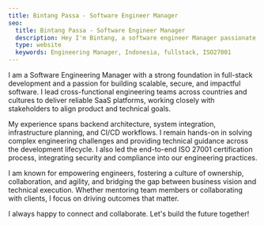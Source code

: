 ```yaml
---
title: Bintang Passa - Software Engineer Manager
seo:
  title: Bintang Passa - Software Engineer Manager
  description: Hey I'm Bintang, a software engineer Manager passionate about optimizing operations and leading high-impact projects
  type: website
  keywords: Engineering Manager, Indonesia, fullstack, ISO27001
---
```


I am a Software Engineering Manager with a strong foundation in full-stack development and a passion for building scalable, secure, and impactful software. I lead cross-functional engineering teams across countries and cultures to deliver reliable SaaS platforms, working closely with stakeholders to align product and technical goals.

My experience spans backend architecture, system integration, infrastructure planning, and CI/CD workflows. I remain hands-on in solving complex engineering challenges and providing technical guidance across the development lifecycle. I also led the end-to-end ISO 27001 certification process, integrating security and compliance into our engineering practices.

I am known for empowering engineers, fostering a culture of ownership, collaboration, and agility, and bridging the gap between business vision and technical execution. Whether mentoring team members or collaborating with clients, I focus on driving outcomes that matter.

I always happy to connect and collaborate. Let's build the future together! 

